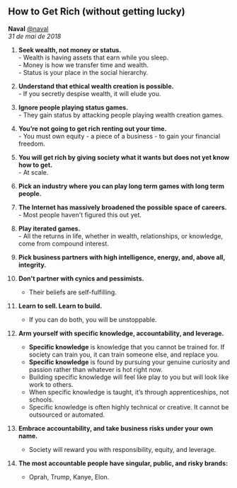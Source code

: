 ## How to Get Rich (without getting lucky)

**Naval** [@naval](https://twitter.com/naval)  
*31 de mai de 2018*

1. **Seek wealth, not money or status.**  
	   - Wealth is having assets that earn while you sleep.  
	   - Money is how we transfer time and wealth.  
	   - Status is your place in the social hierarchy.

2. **Understand that ethical wealth creation is possible.**  
	   - If you secretly despise wealth, it will elude you.

3. **Ignore people playing status games.**  
	   - They gain status by attacking people playing wealth creation games.

4. **You’re not going to get rich renting out your time.**  
	   - You must own equity - a piece of a business - to gain your financial freedom.

5. **You will get rich by giving society what it wants but does not yet know how to get.**  
	   - At scale.

6. **Pick an industry where you can play long term games with long term people.**

7. **The Internet has massively broadened the possible space of careers.**  
	   - Most people haven't figured this out yet.

8. **Play iterated games.**  
	   - All the returns in life, whether in wealth, relationships, or knowledge, come from compound interest.

9. **Pick business partners with high intelligence, energy, and, above all, integrity.**

10. **Don't partner with cynics and pessimists.**  
	- Their beliefs are self-fulfilling.

11. **Learn to sell. Learn to build.**  
    - If you can do both, you will be unstoppable.

12. **Arm yourself with specific knowledge, accountability, and leverage.**
    - **Specific knowledge** is knowledge that you cannot be trained for. If society can train you, it can train someone else, and replace you.
    - **Specific knowledge** is found by pursuing your genuine curiosity and passion rather than whatever is hot right now.
    - Building specific knowledge will feel like play to you but will look like work to others.
    - When specific knowledge is taught, it’s through apprenticeships, not schools.
    - Specific knowledge is often highly technical or creative. It cannot be outsourced or automated.

13. **Embrace accountability, and take business risks under your own name.**  
    - Society will reward you with responsibility, equity, and leverage.

14. **The most accountable people have singular, public, and risky brands:**  
    - Oprah, Trump, Kanye, Elon.
